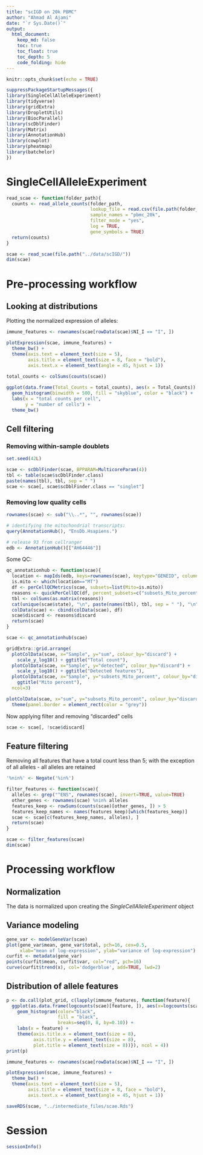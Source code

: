 ```yaml
---
title: "scIGD on 20k PBMC"
author: "Ahmad Al Ajami"
date: "`r Sys.Date()`"
output:
  html_document:
    keep_md: false
    toc: true
    toc_float: true
    toc_depth: 5
    code_folding: hide
---
```


```r
knitr::opts_chunk$set(echo = TRUE)
```

```r
suppressPackageStartupMessages({
library(SingleCellAlleleExperiment)
library(tidyverse)
library(gridExtra)
library(DropletUtils)
library(BiocParallel)
library(scDblFinder)
library(Matrix)
library(AnnotationHub)
library(cowplot)
library(pheatmap)
library(batchelor)
})
```

# SingleCellAlleleExperiment

```r
read_scae <- function(folder_path){
  counts <- read_allele_counts(folder_path,
                               lookup_file = read.csv(file.path(folder_path, "lookup_table_HLA.csv")),
                               sample_names = "pbmc_20k",
                               filter_mode = "yes",
                               log = TRUE,
                               gene_symbols = TRUE)
  return(counts)
}

scae <- read_scae(file.path("../data/scIGD/")) 
dim(scae)
```

# Pre-processing workflow

## Looking at distributions

Plotting the normalized expression of alleles:

```r
immune_features <- rownames(scae[rowData(scae)$NI_I == "I", ])

plotExpression(scae, immune_features) +
  theme_bw() +
  theme(axis.text = element_text(size = 5),
        axis.title = element_text(size = 8, face = "bold"), 
        axis.text.x = element_text(angle = 45, hjust = 1))
```

```r
total_counts <- colSums(counts(scae))
  
ggplot(data.frame(Total_Counts = total_counts), aes(x = Total_Counts)) +
  geom_histogram(binwidth = 500, fill = "skyblue", color = "black") +
  labs(x = "total counts per cell",
       y = "number of cells") +
  theme_bw()
```

## Cell filtering

### Removing within-sample doublets

```r
set.seed(42L)

scae <- scDblFinder(scae, BPPARAM=MulticoreParam(4))
tbl <- table(scae$scDblFinder.class)
paste(names(tbl), tbl, sep = " ")
scae <- scae[, scae$scDblFinder.class == "singlet"]
```

### Removing low quality cells

```r
rownames(scae) <- sub("\\..*", "", rownames(scae))

# identifying the mitochondrial transcripts:
query(AnnotationHub(), "EnsDb.Hsapiens.")

# release 93 from cellranger
edb <- AnnotationHub()[["AH64446"]]
```

Some QC:

```r
qc_annotationhub <- function(scae){
  location <- mapIds(edb, keys=rownames(scae), keytype="GENEID", column="SEQNAME")
  is.mito <- which(location=="MT")
  df <- perCellQCMetrics(scae, subsets=list(Mito=is.mito))
  reasons <- quickPerCellQC(df, percent_subsets=c("subsets_Mito_percent"))
  tbl <- colSums(as.matrix(reasons))
  cat(unique(scae$state), "\n", paste(names(tbl), tbl, sep = " "), "\n")
  colData(scae) <- cbind(colData(scae), df)
  scae$discard <- reasons$discard
  return(scae)
}

scae <- qc_annotationhub(scae)
```

```r
gridExtra::grid.arrange(
  plotColData(scae, x="Sample", y="sum", colour_by="discard") +
    scale_y_log10() + ggtitle("Total count"),
  plotColData(scae, x="Sample", y="detected", colour_by="discard") +
    scale_y_log10() + ggtitle("Detected features"),
  plotColData(scae, x="Sample", y="subsets_Mito_percent", colour_by="discard") +
    ggtitle("Mito percent"),
  ncol=3)
```

```r
plotColData(scae, x="sum", y="subsets_Mito_percent", colour_by="discard") +
  theme(panel.border = element_rect(color = "grey"))
```

Now applying filter and removing "discarded" cells

```r
scae <- scae[, !scae$discard]
```

## Feature filtering

Removing all features that have a total count less than 5; with the exception of all alleles - all alleles are retained

```r
'%nin%' <- Negate('%in%')

filter_features <- function(scae){
  alleles <- grep("^ENS", rownames(scae), invert=TRUE, value=TRUE)
  other_genes <- rownames(scae) %nin% alleles
  features_keep <- rowSums(counts(scae)[other_genes, ]) > 5
  features_keep_names <- names(features_keep)[which(features_keep)]
  scae <- scae[c(features_keep_names, alleles), ]
  return(scae)
}

scae <- filter_features(scae)
dim(scae)
```

# Processing workflow

## Normalization

The data is normalized upon creating the *SingleCellAlleleExperiment* object

## Variance modeling

```r
gene_var <- modelGeneVar(scae)
plot(gene_var$mean, gene_var$total, pch=16, cex=0.5,
     xlab="mean of log-expression", ylab="variance of log-expression")
curfit <- metadata(gene_var)
points(curfit$mean, curfit$var, col="red", pch=16)
curve(curfit$trend(x), col='dodgerblue', add=TRUE, lwd=2) 
```

## Distribution of allele features

```r
p <- do.call(plot_grid, c(lapply(immune_features, function(feature){
  ggplot(as.data.frame(logcounts(scae)[feature, ]), aes(x=logcounts(scae)[feature, ])) +
    geom_histogram(color="black",
                   fill = "black",
                   breaks=seq(0, 8, by=0.10)) +
    labs(x = feature) +
    theme(axis.title.x = element_text(size = 8),
          axis.title.y = element_text(size = 8),
          plot.title = element_text(size = 8))}), ncol = 4))
print(p)
```

```r
immune_features <- rownames(scae[rowData(scae)$NI_I == "I", ])

plotExpression(scae, immune_features) +
  theme_bw() +
  theme(axis.text = element_text(size = 5),
        axis.title = element_text(size = 8, face = "bold"), 
        axis.text.x = element_text(angle = 45, hjust = 1))
```

```r
saveRDS(scae, "../intermediate_files/scae.Rds")
```

# Session

```r
sessionInfo()
```
